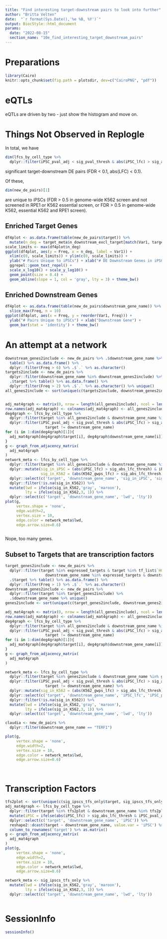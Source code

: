 ```yaml
---
title: "Find interesting target-downstream pairs to look into further"
author: "Britta Velten"
date:  "`r format(Sys.Date(),'%e %B, %Y')`"
output: BiocStyle::html_document
params:
  date: "2022-08-15"
  section_name: "10e_find_interesting_target_downstream_pairs"
---
```


# Preparations
```r
library(Cairo)
knitr::opts_chunk$set(fig.path = plotsdir, dev=c("CairoPNG", "pdf"))
```

# eQTLs

eQTLs are driven by two - just show the histogram and move on.

# Things Not Observed in Replogle

In total, we have 

```r
dim(lfcs_by_cell_type %>%
  dplyr::filter(iPSC_pval_adj < sig_pval_thresh & abs(iPSC_lfc) > sig_abs_lfc_thresh))[1]
```

significant target-downstream DE pairs (FDR < 0.1, abs(LFC) < 0.1).

Of these, 

```r
dim(new_de_pairs)[1]
```

are unique to iPSCs (FDR > 0.5 in genome-wide K562 screen and not screened in RPE1 or K562 essential screen, or FDR > 0.5 in genome-wide K562, essential K562 and RPE1 screen).

## Enriched Target Genes

```r
df4plot <- as.data.frame(table(new_de_pairs$target)) %>%
  mutate(n_deg = target_meta$n_downstream_excl_target[match(Var1, target_meta$gene)])
scale_limits <- max(df4plot$n_deg)
ggplot(df4plot, aes(y = Freq, x = n_deg, label = Var1)) +
  xlim(c(0, scale_limits)) + ylim(c(0, scale_limits)) + 
  ylab("# Pairs Unique to iPSCs") + xlab("# DE Downstream Genes in iPSCs") + 
  ggrepel::geom_text_repel() + 
  scale_x_log10() + scale_y_log10() + 
  geom_point(size = 0.4) + 
  geom_abline(slope = 1, col = 'gray', lty = 3) + theme_bw()
```

## Enriched Downstream Genes

```r
df4plot <- as.data.frame(table(new_de_pairs$downstream_gene_name)) %>%
  slice_max(Freq, n = 10)
ggplot(df4plot, aes(x = Freq, y = reorder(Var1, Freq))) +
  ylab("# Pairs Unique to iPSCs") + xlab("Downstream Gene") + 
  geom_bar(stat = 'identity') + theme_bw()
```

# An attempt at a network

```r
downstream_genes2include <- new_de_pairs %>% .$downstream_gene_name %>%
  table() %>% as.data.frame() %>%
  dplyr::filter(Freq > 6) %>% .$`.` %>% as.character()
targets2include <- new_de_pairs %>%
  dplyr::filter(downstream_gene_name %in% downstream_genes2include) %>%
  .$target %>% table() %>% as.data.frame() %>%
  dplyr::filter(Freq > 2) %>% .$`.` %>% as.character() %>% unique()
all_genes2include <- sort(unique(c(targets2include, downstream_genes2include)))


adj_mat4graph <- matrix(0, nrow = length(all_genes2include), ncol = length(all_genes2include))
row.names(adj_mat4graph) <- colnames(adj_mat4graph) <- all_genes2include
deg4graph <- lfcs_by_cell_type %>%
  dplyr::filter(target %in% all_genes2include & downstream_gene_name %in% all_genes2include) %>%
  dplyr::filter(iPSC_pval_adj < sig_pval_thresh & abs(iPSC_lfc) > sig_abs_lfc_thresh &
                  target != downstream_gene_name)
for (i in 1:dim(deg4graph)[1]){
  adj_mat4graph[deg4graph$target[i], deg4graph$downstream_gene_name[i]] <- 1
}
g <- graph_from_adjacency_matrix(
  adj_mat4graph
)
network_meta <- lfcs_by_cell_type %>%
  dplyr::filter(target %in% all_genes2include & downstream_gene_name %in% all_genes2include) %>%
  dplyr::mutate(sig_in_iPSC = (abs(iPSC_lfc) > sig_abs_lfc_thresh) & iPSC_pval_adj < sig_pval_thresh,
                sig_in_K562 = (abs(K562_gwps_lfc) > sig_abs_lfc_thresh) & K562_gwps_pval_adj < sig_pval_thresh) %>%
  dplyr::select(c('target', 'downstream_gene_name', 'sig_in_iPSC', 'sig_in_K562')) %>%
  dplyr::filter(!is.na(sig_in_K562)) %>%
  mutate(lwd = ifelse(sig_in_K562,'gray', 'maroon'),
         lty = ifelse(sig_in_K562,3, 1)) %>%
  dplyr::select(c('target', 'downstream_gene_name', 'lwd', 'lty'))
plot(g, 
     vertex.shape = 'none',
     edge.width=2,
     vertex.size = 10,
     edge.color = network_meta$lwd,
     edge.arrow.size=0.6)



```


Nope, too many genes.

## Subset to Targets that are transcription factors

```r

target_genes2include <- new_de_pairs %>%
  dplyr::filter(target %in% expressed_targets & target %in% tf_list$`HGNC symbol` & 
                  downstream_gene_name %in% expressed_targets & downstream_gene_name %in% downstream_genes2include) %>%
  .$target %>% table() %>% as.data.frame() %>%
  dplyr::filter(Freq > 1) %>% .$`.` %>% as.character()
downstream_genes2include <- new_de_pairs %>%
  dplyr::filter(target %in% target_genes2include) %>%
  .$downstream_gene_name %>% unique()
genes2include <- sort(unique(c(target_genes2include, downstream_genes2include)))

adj_mat4graph <- matrix(0, nrow = length(all_genes2include), ncol = length(all_genes2include))
row.names(adj_mat4graph) <- colnames(adj_mat4graph) <- all_genes2include
deg4graph <- lfcs_by_cell_type %>%
  dplyr::filter(target %in% all_genes2include & downstream_gene_name %in% all_genes2include) %>%
  dplyr::filter(iPSC_pval_adj < sig_pval_thresh & abs(iPSC_lfc) > sig_abs_lfc_thresh &
                  target != downstream_gene_name)
for (i in 1:dim(deg4graph)[1]){
  adj_mat4graph[deg4graph$target[i], deg4graph$downstream_gene_name[i]] <- 1
}
g <- graph_from_adjacency_matrix(
  adj_mat4graph
)

network_meta <- lfcs_by_cell_type %>%
  dplyr::filter(target %in% genes2include & downstream_gene_name %in% genes2include) %>%
  dplyr::filter(iPSC_pval_adj < sig_pval_thresh & abs(iPSC_lfc) > sig_abs_lfc_thresh &
                  target != downstream_gene_name) %>%
  dplyr::mutate(sig_in_K562 = (abs(K562_gwps_lfc) > sig_abs_lfc_thresh) & K562_gwps_pval_adj < sig_pval_thresh) %>%
  dplyr::select(c('target', 'downstream_gene_name', 'iPSC_lfc', 'iPSC_pval_adj', 'sig_in_K562')) %>%
  dplyr::filter(!is.na(sig_in_K562)) %>%
  mutate(lwd = ifelse(sig_in_K562,'gray', 'maroon'),
         lty = ifelse(sig_in_K562,3, 1)) %>%
  dplyr::select(c('target', 'downstream_gene_name', 'lwd', 'lty'))

claudia <- new_de_pairs %>%
  dplyr::filter(downstream_gene_name == "TERF1")

plot(g, 
     vertex.shape = 'none',
     edge.width=2,
     vertex.size = 10,
     edge.color = network_meta$lwd,
     edge.arrow.size=0.6)




```


# Transcription Factors

```r

tfs2plot <- sort(unique(c(sig_ipscs_tfs_only$target, sig_ipscs_tfs_only$downstream_gene_name)))
adj_mat4graph <- lfcs_by_cell_type %>%
  dplyr::filter(target %in% tfs2plot & downstream_gene_name %in% tfs2plot) %>%
  mutate(iPSC = ifelse(abs(iPSC_lfc) > sig_abs_lfc_thresh & iPSC_pval_adj < sig_pval_thresh & target != downstream_gene_name, 1, 0)) %>%
  dplyr::select(c('target', 'downstream_gene_name', 'iPSC')) %>%
  reshape2::dcast(target ~ downstream_gene_name, value.var = 'iPSC') %>%
  column_to_rownames('target') %>% as.matrix()
g <- graph_from_adjacency_matrix(
  adj_mat4graph
)
plot(g, 
     vertex.shape = 'none',
     edge.width=2,
     vertex.size = 10,
     edge.color = network_meta$lwd,
     edge.arrow.size=0.6)

network_meta <- sig_ipscs_tfs_only %>%
  mutate(lwd = ifelse(sig_in_K562,'gray', 'maroon'),
         lty = ifelse(sig_in_K562,3, 1)) %>%
  dplyr::select(c('target', 'downstream_gene_name', 'lwd', 'lty'))



```

# SessionInfo
```r
sessionInfo()
```

